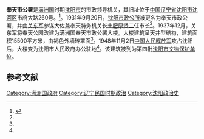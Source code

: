 {{文物保护单位
|省名=辽宁省
|市/县名=沈阳市
|图片=[[File:奉天市政公署大楼.jpg|250px]]
|说明=
|名称=伪奉天市政公署旧址
|编号=59
|级别=
|分类=近现代重要史迹及代表性建筑
|所在=[[辽宁省|辽宁省]][[沈阳市|沈阳市]][[和平区_(沈阳)|和平区]]
|年代=1937年
|登录=2013年
}}
'''奉天市公署'''是[[满洲国|满洲国]]时期[[沈阳市|沈阳市]]的市政领导机关，其旧址位于[[中国|中国]][[辽宁省|辽宁省]][[沈阳市|沈阳市]][[沈河区|沈河区]]市府大路260号。<ref name="沈阳日报">{{cite news | url=http://news.sohu.com/20080119/n254753733.shtml | title=“奉天市政公署”旧址见证了沈阳的风风雨雨 | work=《沈阳日报》 | date=2008-01-19 | accessdate=2013-12-25 | archive-date=2016-03-04 | archive-url=https://web.archive.org/web/20160304195130/http://news.sohu.com/20080119/n254753733.shtml | dead-url=no }}</ref>。1931年9月20日，[[沈阳市政公所|沈阳市政公所]]被更名为奉天市政公署，并由[[关东军|关东军]]参谋大佐兼奉天特务机关长[[土肥原贤二|土肥原贤二]]任市长<ref name="沈阳日报"></ref>。1937年12月，关东军将奉天公园改建为满洲国奉天市政公署大楼。大楼建筑呈天井型结构，建筑面积15500平方米，由褐色外墙砖罩面<ref name="沈阳日报"></ref>。1948年11月2日[[中国人民解放军|中国人民解放军]]攻占沈阳后，大楼变为沈阳市人民政府办公驻地<ref name="沈阳日报"></ref>。该建筑被列为第四批[[沈阳市文物保护单位|沈阳市文物保护单位]]。

==参考文献==
{{reflist}}
{{沈阳近代历史文化专题}}

[[Category:满洲国政府|Category:满洲国政府]]
[[Category:辽宁民国时期政治|Category:辽宁民国时期政治]]
[[Category:沈阳政治史|Category:沈阳政治史]]